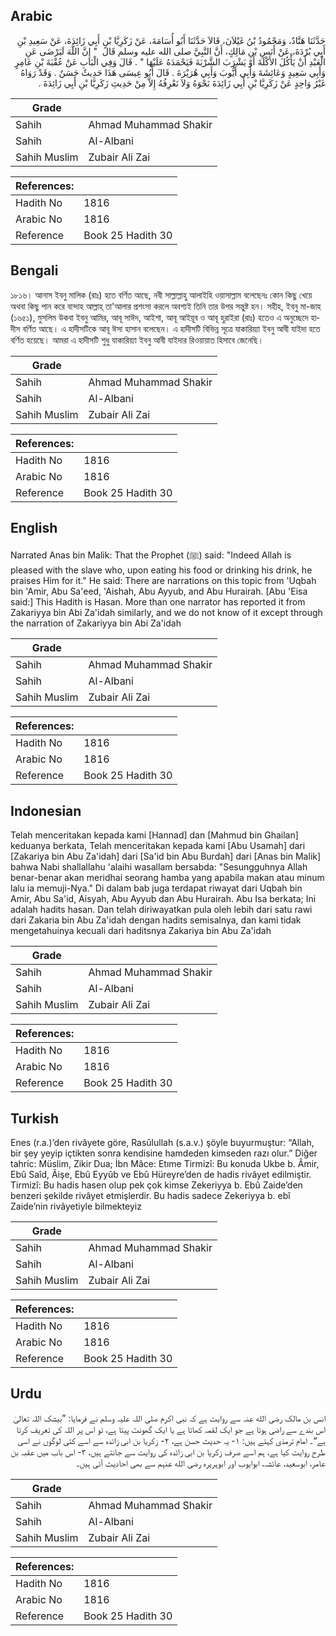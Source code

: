 ## Arabic


<div dir="rtl" lang="ar" style={{fontSize:'larger',backgroundColor:'#f8f9fa',padding:20}}>
حَدَّثَنَا هَنَّادٌ، وَمَحْمُودُ بْنُ غَيْلاَنَ، قَالاَ حَدَّثَنَا أَبُو أُسَامَةَ، عَنْ زَكَرِيَّا بْنِ أَبِي زَائِدَةَ، عَنْ سَعِيدِ بْنِ أَبِي بُرْدَةَ، عَنْ أَنَسِ بْنِ مَالِكٍ، أَنَّ النَّبِيَّ صلى الله عليه وسلم قَالَ ‏ "‏ إِنَّ اللَّهَ لَيَرْضَى عَنِ الْعَبْدِ أَنْ يَأْكُلَ الأَكْلَةَ أَوْ يَشْرَبَ الشَّرْبَةَ فَيَحْمَدَهُ عَلَيْهَا ‏"‏ ‏.‏ قَالَ وَفِي الْبَابِ عَنْ عُقْبَةَ بْنِ عَامِرٍ وَأَبِي سَعِيدٍ وَعَائِشَةَ وَأَبِي أَيُّوبَ وَأَبِي هُرَيْرَةَ ‏.‏ قَالَ أَبُو عِيسَى هَذَا حَدِيثٌ حَسَنٌ ‏.‏ وَقَدْ رَوَاهُ غَيْرُ وَاحِدٍ عَنْ زَكَرِيَّا بْنِ أَبِي زَائِدَةَ نَحْوَهُ وَلاَ نَعْرِفُهُ إِلاَّ مِنْ حَدِيثِ زَكَرِيَّا بْنِ أَبِي زَائِدَةَ ‏.‏
</div>
<div style={{backgroundColor:'#f8f9fa',padding:20, marginBottom: 10}}><table> <thead> <tr> <th>Grade</th> <th></th> </tr> </thead> <tbody> <tr><td>Sahih</td><td>Ahmad Muhammad Shakir</td></tr><tr><td>Sahih</td><td>Al-Albani</td></tr><tr><td>Sahih Muslim</td><td>Zubair Ali Zai</td></tr></tbody></table><table> <thead> <tr> <th>References:</th> <th></th> </tr> </thead> <tbody><tr><td>Hadith No</td><td>1816</td></tr><tr><td>Arabic No</td><td>1816</td></tr><tr><td>Reference</td><td>Book 25 Hadith 30</td></tr></tbody></table></div>

## Bengali


<div dir="ltr" lang="bn" style={{fontSize:'larger',backgroundColor:'#f8f9fa',padding:20}}>
১৮১৬। আনাস ইবনু মালিক (রাঃ) হতে বর্ণিত আছে, নবী সাল্লাল্লাহু আলাইহি ওয়াসাল্লাম বলেছেনঃ কোন কিছু খেয়ে অথবা কিছু পান করে বান্দাহ আল্লাহ্ তা'আলার প্রশংসা করলে অবশ্যই তিনি তার উপর সন্তুষ্ট হন। সহীহ, ইবনু মা-জাহ (১৬৫১), মুসলিম উকবা ইবনু আমির, আবূ সাঈদ, আইশা, আবূ আইয়ূব ও আবূ হুরাইরা (রাঃ) হতেও এ অনুচ্ছেদে হাদীস বর্ণিত আছে। এ হাদীসটিকে আবূ ঈসা হাসান বলেছেন। এ হাদীসটি বিভিন্ন সূত্রে যাকারিয়্যা ইবনু আবী যাইদা হতে বর্ণিত হয়েছে। আমরা এ হাদীসটি শুধু যাকারিয়্যা ইবনু আবী যাইদার রিওয়ায়াত হিসাবে জেনেছি।
</div>
<div style={{backgroundColor:'#f8f9fa',padding:20, marginBottom: 10}}><table> <thead> <tr> <th>Grade</th> <th></th> </tr> </thead> <tbody> <tr><td>Sahih</td><td>Ahmad Muhammad Shakir</td></tr><tr><td>Sahih</td><td>Al-Albani</td></tr><tr><td>Sahih Muslim</td><td>Zubair Ali Zai</td></tr></tbody></table><table> <thead> <tr> <th>References:</th> <th></th> </tr> </thead> <tbody><tr><td>Hadith No</td><td>1816</td></tr><tr><td>Arabic No</td><td>1816</td></tr><tr><td>Reference</td><td>Book 25 Hadith 30</td></tr></tbody></table></div>

## English


<div dir="ltr" lang="en" style={{fontSize:'larger',backgroundColor:'#f8f9fa',padding:20}}>
Narrated Anas bin Malik: That the Prophet (ﷺ) said: "Indeed Allah is pleased with the slave who, upon eating his food or drinking his drink, he praises Him for it." He said: There are narrations on this topic from 'Uqbah bin 'Amir, Abu Sa'eed, 'Aishah, Abu Ayyub, and Abu Hurairah. [Abu 'Eisa said:] This Hadith is Hasan. More than one narrator has reported it from Zakariyya bin Abi Za'idah similarly, and we do not know of it except through the narration of Zakariyya bin Abi Za'idah
</div>
<div style={{backgroundColor:'#f8f9fa',padding:20, marginBottom: 10}}><table> <thead> <tr> <th>Grade</th> <th></th> </tr> </thead> <tbody> <tr><td>Sahih</td><td>Ahmad Muhammad Shakir</td></tr><tr><td>Sahih</td><td>Al-Albani</td></tr><tr><td>Sahih Muslim</td><td>Zubair Ali Zai</td></tr></tbody></table><table> <thead> <tr> <th>References:</th> <th></th> </tr> </thead> <tbody><tr><td>Hadith No</td><td>1816</td></tr><tr><td>Arabic No</td><td>1816</td></tr><tr><td>Reference</td><td>Book 25 Hadith 30</td></tr></tbody></table></div>

## Indonesian


<div dir="ltr" lang="id" style={{fontSize:'larger',backgroundColor:'#f8f9fa',padding:20}}>
Telah menceritakan kepada kami [Hannad] dan [Mahmud bin Ghailan] keduanya berkata, Telah menceritakan kepada kami [Abu Usamah] dari [Zakariya bin Abu Za'idah] dari [Sa'id bin Abu Burdah] dari [Anas bin Malik] bahwa Nabi shallallahu 'alaihi wasallam bersabda: "Sesungguhnya Allah benar-benar akan meridhai seorang hamba yang apabila makan atau minum lalu ia memuji-Nya." Di dalam bab juga terdapat riwayat dari Uqbah bin Amir, Abu Sa'id, Aisyah, Abu Ayyub dan Abu Hurairah. Abu Isa berkata; Ini adalah hadits hasan. Dan telah diriwayatkan pula oleh lebih dari satu rawi dari Zakaria bin Abu Za'idah dengan hadits semisalnya, dan kami tidak mengetahuinya kecuali dari haditsnya Zakariya bin Abu Za'idah
</div>
<div style={{backgroundColor:'#f8f9fa',padding:20, marginBottom: 10}}><table> <thead> <tr> <th>Grade</th> <th></th> </tr> </thead> <tbody> <tr><td>Sahih</td><td>Ahmad Muhammad Shakir</td></tr><tr><td>Sahih</td><td>Al-Albani</td></tr><tr><td>Sahih Muslim</td><td>Zubair Ali Zai</td></tr></tbody></table><table> <thead> <tr> <th>References:</th> <th></th> </tr> </thead> <tbody><tr><td>Hadith No</td><td>1816</td></tr><tr><td>Arabic No</td><td>1816</td></tr><tr><td>Reference</td><td>Book 25 Hadith 30</td></tr></tbody></table></div>

## Turkish


<div dir="ltr" lang="tr" style={{fontSize:'larger',backgroundColor:'#f8f9fa',padding:20}}>
Enes (r.a.)’den rivâyete göre, Rasûlullah (s.a.v.) şöyle buyurmuştur: “Allah, bir şey yeyip içtikten sonra kendisine hamdeden kimseden razı olur.” Diğer tahric: Müslim, Zikir Dua; İbn Mâce: Etıme Tirmizî: Bu konuda Ukbe b. Âmir, Ebû Saîd, Âişe, Ebû Eyyûb ve Ebû Hüreyre’den de hadis rivâyet edilmiştir. Tirmizî: Bu hadis hasen olup pek çok kimse Zekeriyya b. Ebû Zaide’den benzeri şekilde rivâyet etmişlerdir. Bu hadis sadece Zekeriyya b. ebî Zaide’nin rivâyetiyle bilmekteyiz
</div>
<div style={{backgroundColor:'#f8f9fa',padding:20, marginBottom: 10}}><table> <thead> <tr> <th>Grade</th> <th></th> </tr> </thead> <tbody> <tr><td>Sahih</td><td>Ahmad Muhammad Shakir</td></tr><tr><td>Sahih</td><td>Al-Albani</td></tr><tr><td>Sahih Muslim</td><td>Zubair Ali Zai</td></tr></tbody></table><table> <thead> <tr> <th>References:</th> <th></th> </tr> </thead> <tbody><tr><td>Hadith No</td><td>1816</td></tr><tr><td>Arabic No</td><td>1816</td></tr><tr><td>Reference</td><td>Book 25 Hadith 30</td></tr></tbody></table></div>

## Urdu


<div dir="rtl" lang="ur" style={{fontSize:'larger',backgroundColor:'#f8f9fa',padding:20}}>
انس بن مالک رضی الله عنہ سے روایت ہے کہ نبی اکرم صلی اللہ علیہ وسلم نے فرمایا: ”بیشک اللہ تعالیٰ اس بندے سے راضی ہوتا ہے جو ایک لقمہ کھاتا ہے یا ایک گھونٹ پیتا ہے، تو اس پر اللہ کی تعریف کرتا ہے“۔ امام ترمذی کہتے ہیں: ۱- یہ حدیث حسن ہے، ۲- زکریا بن ابی زائدہ سے اسے کئی لوگوں نے اسی طرح روایت کیا ہے، ہم اسے صرف زکریا بن ابی زائدہ کی روایت سے جانتے ہیں، ۳- اس باب میں عقبہ بن عامر، ابوسعید، عائشہ، ابوایوب اور ابوہریرہ رضی الله عنہم سے بھی احادیث آئی ہیں۔
</div>
<div style={{backgroundColor:'#f8f9fa',padding:20, marginBottom: 10}}><table> <thead> <tr> <th>Grade</th> <th></th> </tr> </thead> <tbody> <tr><td>Sahih</td><td>Ahmad Muhammad Shakir</td></tr><tr><td>Sahih</td><td>Al-Albani</td></tr><tr><td>Sahih Muslim</td><td>Zubair Ali Zai</td></tr></tbody></table><table> <thead> <tr> <th>References:</th> <th></th> </tr> </thead> <tbody><tr><td>Hadith No</td><td>1816</td></tr><tr><td>Arabic No</td><td>1816</td></tr><tr><td>Reference</td><td>Book 25 Hadith 30</td></tr></tbody></table></div>